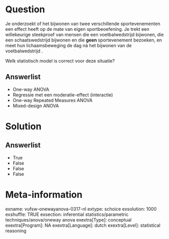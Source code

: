 Question
========
Je onderzoekt of het bijwonen van twee verschillende sportevenementen
een effect heeft op de mate van eigen sportbeoefening. Je trekt een
willekeurige steekproef van mensen die een voetbalwedstrijd bijwonen,
die een schaatswedstrijd bijwonen en die **geen **sportevenement
bezoeken, en meet hun lichaamsbeweging de dag ná het bijwonen van de
voetbalwedstrijd .  
  
Welk statistisch model is correct voor deze situatie?

Answerlist
----------
* One-way ANOVA
* Regressie met een moderatie-effect (interactie)
* One-way Repeated Measures ANOVA
* Mixed-design ANOVA

Solution
========










Answerlist
----------
* True
* False
* False
* False

Meta-information
================
exname: vufsw-onewayanova-0317-nl
extype: schoice
exsolution: 1000
exshuffle: TRUE
exsection: inferential statistics/parametric techniques/anova/oneway anova
exextra[Type]: conceptual
exextra[Program]: NA
exextra[Language]: dutch
exextra[Level]: statistical reasoning

